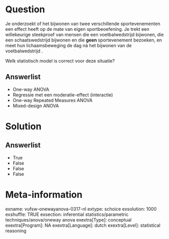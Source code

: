 Question
========
Je onderzoekt of het bijwonen van twee verschillende sportevenementen
een effect heeft op de mate van eigen sportbeoefening. Je trekt een
willekeurige steekproef van mensen die een voetbalwedstrijd bijwonen,
die een schaatswedstrijd bijwonen en die **geen **sportevenement
bezoeken, en meet hun lichaamsbeweging de dag ná het bijwonen van de
voetbalwedstrijd .  
  
Welk statistisch model is correct voor deze situatie?

Answerlist
----------
* One-way ANOVA
* Regressie met een moderatie-effect (interactie)
* One-way Repeated Measures ANOVA
* Mixed-design ANOVA

Solution
========










Answerlist
----------
* True
* False
* False
* False

Meta-information
================
exname: vufsw-onewayanova-0317-nl
extype: schoice
exsolution: 1000
exshuffle: TRUE
exsection: inferential statistics/parametric techniques/anova/oneway anova
exextra[Type]: conceptual
exextra[Program]: NA
exextra[Language]: dutch
exextra[Level]: statistical reasoning

